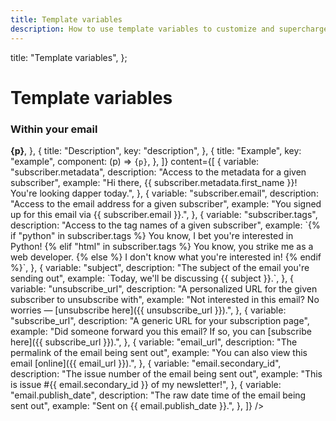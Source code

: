 ```yaml
---
title: Template variables
description: How to use template variables to customize and supercharge your emails
---
```



  title: "Template variables",
};

# Template variables

### Within your email

<Table
  columns={[
    {
      title: "Variable",
      key: "variable",
      component: (p) => <strong className="font-mono">{p}</strong>,
    },
    {
      title: "Description",
      key: "description",
    },
    {
      title: "Example",
      key: "example",
      component: (p) => <Code language="handlebars">{p}</Code>,
    },
  ]}
  content={[
    {
      variable: "subscriber.metadata",
      description: "Access to the metadata for a given subscriber",
      example:
        "Hi there, {{ subscriber.metadata.first_name }}! You're looking dapper today.",
    },
    {
      variable: "subscriber.email",
      description: "Access to the email address for a given subscriber",
      example: "You signed up for this email via {{ subscriber.email }}.",
    },
    {
      variable: "subscriber.tags",
      description: "Access to the tag names of a given subscriber",
      example: `{% if "python" in subscriber.tags %}
You know, I bet you're interested in Python!
{% elif "html" in subscriber.tags %}
You know, you strike me as a web developer.
{% else %}
I don't know what you're interested in!
{% endif %}`,
    },
    {
      variable: "subject",
      description: "The subject of the email you're sending out",
      example: `Today, we'll be discussing {{ subject }}.`,
    },
    {
      variable: "unsubscribe_url",
      description:
        "A personalized URL for the given subscriber to unsubscribe with",
      example:
        "Not interested in this email? No worries — [unsubscribe here]({{ unsubscribe_url }}).",
    },
    {
      variable: "subscribe_url",
      description: "A generic URL for your subscription page",
      example:
        "Did someone forward you this email? If so, you can [subscribe here]({{ subscribe_url }}).",
    },
    {
      variable: "email_url",
      description: "The permalink of the email being sent out",
      example: "You can also view this email [online]({{ email_url }}).",
    },
    {
      variable: "email.secondary_id",
      description: "The issue number of the email being sent out",
      example: "This is issue #{{ email.secondary_id }} of my newsletter!",
    },
    {
      variable: "email.publish_date",
      description: "The raw date time of the email being sent out",
      example: "Sent on {{ email.publish_date }}.",
    },
  ]}
/>
